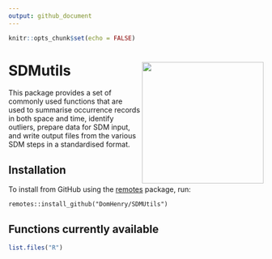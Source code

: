 ```yaml
---
output: github_document
---
```


```r
knitr::opts_chunk$set(echo = FALSE)
```

# SDMutils <img src="inst/sticker/sdmutils_hex.png" width="240px" align="right"/>

This package provides a set of commonly used functions that are used to summarise occurrence records in both space and time, identify outliers, prepare data for SDM input, and write output files from the various SDM steps in a standardised format.

## Installation

To install from GitHub using the [remotes](https://github.com/r-lib/remotes) package, run:

`remotes::install_github("DomHenry/SDMUtils")`

## Functions currently available

```r
list.files("R")
```
